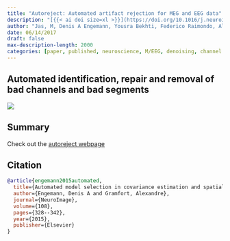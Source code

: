 ```yaml
---
title: "Autoreject: Automated artifact rejection for MEG and EEG data"
description: "[{{< ai doi size=xl >}}](https://doi.org/10.1016/j.neuroimage.2017.06.030) [{{< bi file-pdf size=1.5em >}}](https://arxiv.org/pdf/1612.08194.pdf) [{{< bi github size=1.5em >}}](https://autoreject.github.io/)"
author: "Jas, M, Denis A Engemann, Yousra Bekhti, Federico Raimondo, Alexandre Gramfort"
date: 06/14/2017
draft: false
max-description-length: 2000
categories: [paper, published, neuroscience, M/EEG, denoising, channel interpolation, preprocessing]
---
```


## Automated identification, repair and removal of bad channels and bad segments

![](https://ars.els-cdn.com/content/image/1-s2.0-S1053811917305013-fx1_lrg.jpg)

## Summary

Check out the [autoreject webpage](https://autoreject.github.io/stable/index.html)

## Citation

```bibtex
@article{engemann2015automated,
  title={Automated model selection in covariance estimation and spatial whitening of MEG and EEG signals},
  author={Engemann, Denis A and Gramfort, Alexandre},
  journal={NeuroImage},
  volume={108},
  pages={328--342},
  year={2015},
  publisher={Elsevier}
}
```